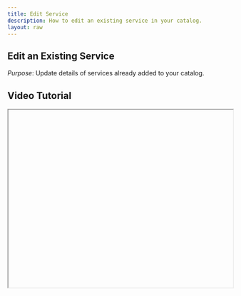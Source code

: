 ```yaml
---
title: Edit Service
description: How to edit an existing service in your catalog.
layout: raw
---
```



<div className="mdx-content">

## Edit an Existing Service

 

*Purpose*: Update details of services already added to your catalog.

## Video Tutorial



<iframe
  width="100%"
  height="400"
  title="Edit service tutorial"
  allowFullScreen
  className="rounded-lg"
/>

---

## Steps:



❶ **Navigate to the Catalog > Services section**  
From the left-hand side menu on the main dashboard.

❷ **Locate the service you wish to update**  
Click on the **three-dot menu** in the respective row and select **"Edit"**.  
Alternatively, click the **Service Name** to open the detail panel and use the top-right **three-dot menu** → **"Edit"**.

❸ **Make changes in the editable panel**  
Update any section like **Basic Information**, **Pricing**, **Venue**, or **Staff assignments**.

❹ **Click the "Save" button**  
Your updates will be applied.

❺ **Confirmation Message**  
You’ll see a confirmation that the service has been successfully updated.

---

**Tip for Efficient Edits**:  
Plan updates during low-traffic times to avoid interruptions for clients or staff.

<div className="space-y-4 mt-6">

<div className="my-10 border-t border-gray-200" />

## More questions about this


</div>
<div className="space-y-4 mt-6">
  <details className="bg-white rounded-md p-4 border border-gray-300">
  <summary
    className="font-medium text-base text-gray-900"
    style={{
      backgroundColor: 'transparent',
      outline: 'none',
      cursor: 'pointer',
      userSelect: 'none',
      listStyle: 'none',
    }}
  >Will editing a service affect existing appointments?</summary>
   <p className="mt-2 text-sm text-gray-700">
      Only if duration, pricing, or availability changes. Existing bookings remain unaffected unless manually updated.
    </p>
  </details>

  <details className="bg-white rounded-md p-4 border border-gray-300">
  <summary
    className="font-medium text-base text-gray-900"
    style={{
      backgroundColor: 'transparent',
      outline: 'none',
      cursor: 'pointer',
      userSelect: 'none',
      listStyle: 'none',
    }}
  >Can I revert changes after saving?</summary>
    <p className="mt-2 text-sm text-gray-700">
      No, but you can manually re-enter previous details if needed.
    </p>
  </details>
</div>
</div>

---

<div className="space-y-4 mt-6">

<div className="my-10 border-t border-gray-200" />

<div className="mdx-content mt-10">

Was this article helpful?

<div style={{ display: 'flex', gap: '1rem' }}>
  <button style={{ padding: '0.5rem', borderRadius: '9999px', backgroundColor: '#f0f0f0' }}>
   👍
  </button>
  <button style={{ padding: '0.5rem', borderRadius: '9999px', backgroundColor: '#f0f0f0' }}>
    👎
  </button>
</div>
</div>

---
</div>
